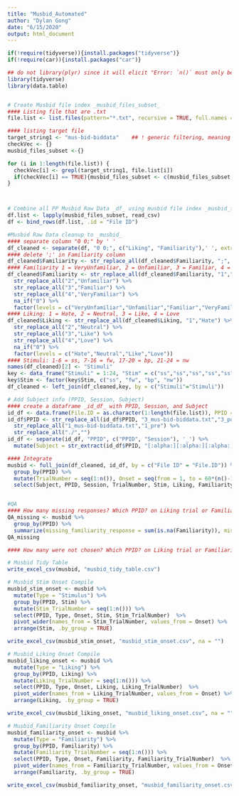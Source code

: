 ```yaml
---
title: "Musbid_Automated"
author: "Dylan Gong"
date: "6/15/2020"
output: html_document
---
```


```r
if(!require(tidyverse)){install.packages("tidyverse")}
if(!require(car)){install.packages("car")}
```

```r
## do not library(plyr) since it will elicit "Error: `n()` must only be used inside dplyr verbs" when using FUN n()
library(tidyverse)
library(data.table)


# Create Musbid file index _musbid_files_subset_
#### Listing file that are .txt
file.list <- list.files(pattern="*.txt", recursive = TRUE, full.names = TRUE)

#### listing target file
target_string1 <- "mus-bid-biddata"    ## ! generic filtering, meaning pre post are mix in this listing
checkVec <- {}
musbid_files_subset <-{}

for (i in 1:length(file.list)) {
  checkVec[i] <- grepl(target_string1, file.list[i]) 
  if(checkVec[i] == TRUE){musbid_files_subset <- c(musbid_files_subset, file.list[i])}
}



# Combine all PP Musbid Raw Data _df_ using musbid file index _musbid_files_subset_
df.list <- lapply(musbid_files_subset, read_csv)
df <- bind_rows(df.list, .id = "File ID")

#Musbid Raw Data cleanup to _musbid_
#### separate column "0 0;" by ' '
df_cleaned <- separate(df, "0 0;", c("Liking", "Familiarity"),' ', extra = 'merge')
#### delete ';' in Familiarity column
df_cleaned$Familiarity <- str_replace_all(df_cleaned$Familiarity, ";", "")
#### Familiarity 1 = VeryUnfamiliar, 2 = Unfamiliar, 3 = Familiar, 4 = VeryFamiliar
df_cleaned$Familiarity <- str_replace_all(df_cleaned$Familiarity, "1","VeryUnfamiliar") %>%
  str_replace_all("2","Unfamiliar") %>% 
  str_replace_all("3","Familiar") %>% 
  str_replace_all("4","VeryFamiliar") %>%
  na_if("0") %>%
  factor(levels = c("VeryUnfamiliar","Unfamiliar","Familiar","VeryFamiliar"))
#### Liking: 1 = Hate, 2 = Neutral, 3 = Like, 4 = Love
df_cleaned$Liking <- str_replace_all(df_cleaned$Liking, "1","Hate") %>%
  str_replace_all("2","Neutral") %>% 
  str_replace_all("3","Like") %>% 
  str_replace_all("4","Love") %>%
  na_if("0") %>%
  factor(levels = c("Hate","Neutral","Like","Love"))
#### Stimuli: 1-6 = ss, 7-16 = fw, 17-20 = bp, 21-24 = nw
names(df_cleaned)[2] <- "Stimuli"
key <- data_frame("Stimuli" = 1:24, "Stim" = c("ss","ss","ss","ss","ss","ss","fw","fw","fw","fw","fw","fw","fw","fw","fw","fw","bp","bp","bp","bp","nw","nw","nw","nw"))
key$Stim <- factor(key$Stim, c("ss", "fw", "bp", "nw"))
df_cleaned <- left_join(df_cleaned,key, by = c("Stimuli"="Stimuli"))

# Add Subject info (PPID, Session, Subject)
#### create a dataframe _id_df_ with PPID, Session, and Subject
id_df <- data.frame(File.ID = as.character(1:length(file.list)), PPID = file.list)
id_df$PPID <- str_replace_all(id_df$PPID, "3_mus-bid-biddata.txt","3_post") %>%
  str_replace_all("1_mus-bid-biddata.txt","1_pre") %>%
  str_replace_all("./","")
id_df <- separate(id_df, "PPID", c("PPID", "Session"), '_') %>%
  mutate(Subject = str_extract(id_df$PPID, "[:alpha:][:alpha:][:alpha:][:alpha:]"))

#### Integrate
musbid <- full_join(df_cleaned, id_df, by = c("File ID" = "File.ID")) %>%
  group_by(PPID) %>%
  mutate(TrialNumber = seq(1:n()), Onset = seq(from = 1, to = 60*(n()-1)+1,  by = 60))  %>%
  select(Subject, PPID, Session, TrialNumber, Stim, Liking, Familiarity, Onset) 


#QA 
#### How many missing responses? Which PPID? on Liking trial or Familiarity trial?
QA_missing <- musbid %>%
  group_by(PPID) %>%
  summarize(missing_familiarity_response = sum(is.na(Familiarity)), missing_liking_response = sum(is.na(Liking)))
QA_missing

#### How many were not chosen? Which PPID? on Liking trial or Familiarity trial? Which not chosen?
```

``` r

# Musbid Tidy Table
write_excel_csv(musbid, "musbid_tidy_table.csv")

# Musbid_Stim Onset Compile  
musbid_stim_onset <- musbid %>%
  mutate(Type = "Stimulus") %>%
  group_by(PPID, Stim) %>%
  mutate(Stim_TrialNumber = seq(1:n())) %>%
  select(PPID, Type, Onset, Stim, Stim_TrialNumber)  %>%
  pivot_wider(names_from = Stim_TrialNumber, values_from = Onset) %>%
  arrange(Stim, .by_group = TRUE) 

write_excel_csv(musbid_stim_onset, "musbid_stim_onset.csv", na = "")

# Musbid_Liking Onset Compile  
musbid_liking_onset <- musbid %>%
  mutate(Type = "Liking") %>%
  group_by(PPID, Liking) %>%
  mutate(Liking_TrialNumber = seq(1:n())) %>%
  select(PPID, Type, Onset, Liking, Liking_TrialNumber)  %>%
  pivot_wider(names_from = Liking_TrialNumber, values_from = Onset) %>%
  arrange(Liking, .by_group = TRUE)

write_excel_csv(musbid_liking_onset, "musbid_liking_onset.csv", na = "")

# Musbid_Familiarity Onset Compile  
musbid_familiarity_onset <- musbid %>%
  mutate(Type = "Familiarity") %>%
  group_by(PPID, Familiarity) %>%
  mutate(Familiarity_TrialNumber = seq(1:n())) %>%
  select(PPID, Type, Onset, Familiarity, Familiarity_TrialNumber)  %>%
  pivot_wider(names_from = Familiarity_TrialNumber, values_from = Onset) %>%
  arrange(Familiarity, .by_group = TRUE)

write_excel_csv(musbid_familiarity_onset, "musbid_familiarity_onset.csv", na = "")

```

